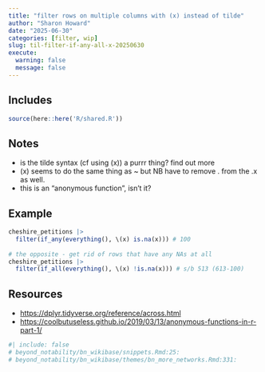 ```yaml
---
title: "filter rows on multiple columns with (x) instead of tilde"
author: "Sharon Howard"
date: "2025-06-30"
categories: [filter, wip]
slug: til-filter-if-any-all-x-20250630
execute:
  warning: false
  message: false
---
```


## Includes

```r
source(here::here('R/shared.R'))
```

## Notes

-  is the tilde syntax (cf using (x)) a purrr thing? find out more 
-  \(x) seems to do the same thing as ~ but NB have to remove . from the .x as well. 
-  this is an "anonymous function", isn't it? 
 




## Example

```r
cheshire_petitions |> 
  filter(if_any(everything(), \(x) is.na(x))) # 100 
 
# the opposite - get rid of rows that have any NAs at all 
cheshire_petitions |> 
  filter(if_all(everything(), \(x) !is.na(x))) # s/b 513 (613-100) 

```


## Resources

* [https://dplyr.tidyverse.org/reference/across.html](https://dplyr.tidyverse.org/reference/across.html) 
* [https://coolbutuseless.github.io/2019/03/13/anonymous-functions-in-r-part-1/](https://coolbutuseless.github.io/2019/03/13/anonymous-functions-in-r-part-1/)

```r
#| include: false
# beyond_notability/bn_wikibase/snippets.Rmd:25:  
# beyond_notability/bn_wikibase/themes/bn_more_networks.Rmd:331:  
 

```
